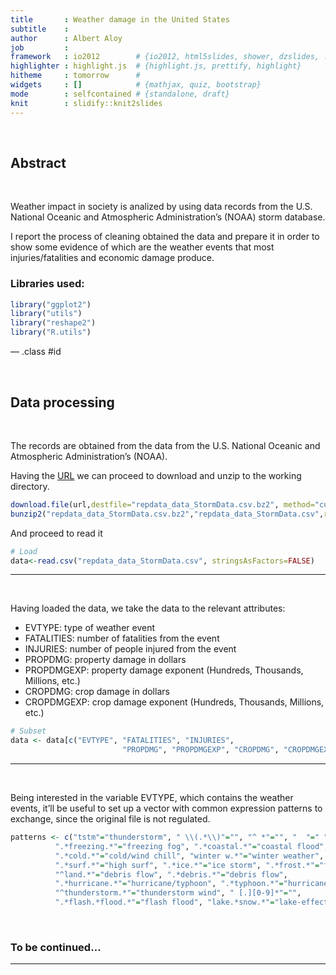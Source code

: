 ```yaml
---
title       : Weather damage in the United States
subtitle    : 
author      : Albert Aloy
job         : 
framework   : io2012        # {io2012, html5slides, shower, dzslides, ...}
highlighter : highlight.js  # {highlight.js, prettify, highlight}
hitheme     : tomorrow      # 
widgets     : []            # {mathjax, quiz, bootstrap}
mode        : selfcontained # {standalone, draft}
knit        : slidify::knit2slides
---
```


</br>

## Abstract

</br>

Weather impact in society is analized by using data records from the U.S. National Oceanic and Atmospheric Administration's (NOAA) storm database.

I report the process of cleaning obtained the data and prepare it in order to show some evidence of which are the weather events that most injuries/fatalities and economic damage produce.

### Libraries used:

```r
library("ggplot2")
library("utils")
library("reshape2")
library("R.utils")
```

--- .class #id

</br>

## Data processing

</br>

The records are obtained from the data from the U.S. National Oceanic and Atmospheric Administration's (NOAA).

Having the <a href="https://d396qusza40orc.cloudfront.net/repdata%2Fdata%2FStormData.csv.bz2">URL</a> we can proceed to download and unzip to the working directory.

```r
download.file(url,destfile="repdata_data_StormData.csv.bz2", method="curl")
bunzip2("repdata_data_StormData.csv.bz2","repdata_data_StormData.csv",remove=F)
```

And proceed to read it

```r
# Load
data<-read.csv("repdata_data_StormData.csv", stringsAsFactors=FALSE)
```

---

</br>

Having loaded the data, we take the data to the relevant attributes:

- EVTYPE: type of weather event
- FATALITIES: number of fatalities from the event
- INJURIES: number of people injured from the event
- PROPDMG: property damage in dollars
- PROPDMGEXP: property damage exponent (Hundreds, Thousands, Millions, etc.)
- CROPDMG: crop damage in dollars
- CROPDMGEXP: crop damage exponent (Hundreds, Thousands, Millions, etc.)

```r
# Subset
data <- data[c("EVTYPE", "FATALITIES", "INJURIES",
                         "PROPDMG", "PROPDMGEXP", "CROPDMG", "CROPDMGEXP")]
```

---

</br>

Being interested in the variable EVTYPE, which contains the weather events, it'll be useful to set up a vector with common expression patterns to exchange, since the original file is not regulated.

```r
patterns <- c("tstm"="thunderstorm", " \\(.*\\)"="", "^ *"="", "  "=" ", ".*freeze.*"="freeze", 
          ".*freezing.*"="freezing fog", ".*coastal.*"="coastal flood", 
          ".*cold.*"="cold/wind chill", "winter w.*"="winter weather", "mud*"="debris flow",
          ".*surf.*"="high surf", ".*ice.*"="ice storm", ".*frost.*"="frost", 
          "^land.*"="debris flow", ".*debris.*"="debris flow", 
          ".*hurricane.*"="hurricane/typhoon", ".*typhoon.*"="hurricane/typhoon", 
          "^thunderstorm.*"="thunderstorm wind", " [.][0-9]*"="", 
          ".*flash.*flood.*"="flash flood", "lake.*snow.*"="lake-effect snow")
```

</br>

### **To be continued...**

---
